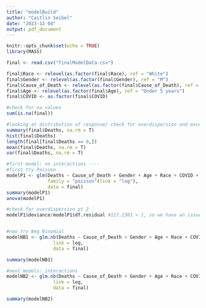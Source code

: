 ```yaml
---
title: "modelBuild"
author: "Caitlin Seibel"
date: "2023-12-04"
output: pdf_document
---
```


```r
knitr::opts_chunk$set(echo = TRUE)
library(MASS)
```

```r
final <- read.csv("finalModelData.csv")

final$Race <- relevel(as.factor(final$Race), ref = "White")
final$Gender <- relevel(as.factor(final$Gender), ref = "M")
final$Cause_of_Death <- relevel(as.factor(final$Cause_of_Death), ref = "All other non-drug and non-alcohol causes")
final$Age <- relevel(as.factor(final$Age), ref = "Under 5 years")
final$COVID <- as.factor(final$COVID)
```

```r
#check for na values
sum(is.na(final))

#looking at distribution of response/ check for overdispersion and excess zeros
summary(final$Deaths, na.rm = T)
hist(final$Deaths)
length(final[final$Deaths == 0,])
mean(final$Deaths, na.rm = T)
var(final$Deaths, na.rm = T)

```
```r
#first model: no interactions ----
#first try Poisson
modelP1 <- glm(Deaths ~ Cause_of_Death + Gender + Age + Race + COVID + offset(log(Population)),
               family = "poisson"(link = "log"),
               data = final)
summary(modelP1)
anova(modelP1)

#check for overdispersion pt 2
modelP1$deviance/modelP1$df.residual #117.2301 > 1, so we have an issue with overdispersion


#now try Neg Binomial
modelNB1 <- glm.nb(Deaths ~ Cause_of_Death + Gender + Age + Race + COVID + offset(log(Population)), 
                 link = log,
                 data = final)

summary(modelNB1)


```
```r
#next models: interactions
modelNB2 <- glm.nb(Deaths ~ Cause_of_Death + Gender + Age + Race + COVID + Cause_of_Death:COVID + offset(log(Population)), 
                 link = log,
                 data = final)

summary(modelNB2)

```

